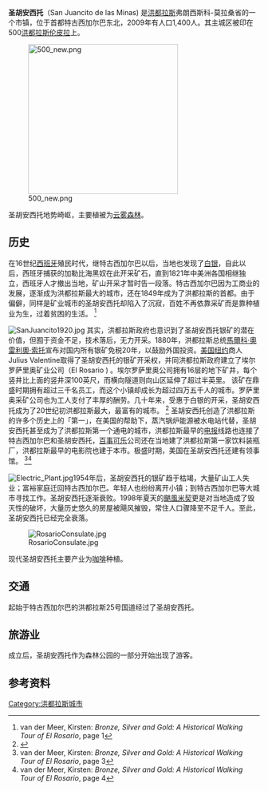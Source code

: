 {{Infobox settlement
|official_name          = 圣胡安西托-德拉斯米纳斯
|native_name            =
|nickname               = '''圣胡安西托'''
|motto                  =
|imagesize              = 120px
|image_caption          = San Juancito
|image_flag             =
|image_seal             =
|image_shield           =
|image_map              = SanJuancito2010.jpg
|mapsize                =
|map_caption            =
|pushpin_map =Honduras
|subdivision_type       = 
|subdivision_name       = [[洪都拉斯|洪都拉斯]]
|subdivision_type1      = 省
|subdivision_name1      = [[弗朗西斯科-莫拉桑省|弗朗西斯科-莫拉桑省]]
|subdivision_type2      = [[Municipality|Municipality]]
|subdivision_name2      = [[德古西加巴|德古西加巴]]
|government_type        = [[Democratic_municipality|Democratic municipality]]
|leader_title           = [[镇长|镇长]]
|leader_name            = [[Nasry_Asfura_(politician)|Nasry Asfura]] ([[National_Party_(Honduras)|PNH]])
|leader_title1          = [[Patronato|Patronato]]
|leader_name1           =
|leader_title2          =
|leader_name2           =
|leader_title3          =
|leader_name3           =
|established_title      = 设立
|established_date       = 16th century
|established_title2     =
|established_date2      =
|established_title3     =
|established_date3      =
|area_magnitude         =
|area_total_km2             =
|area_total_sq_mi        = 2
|area_land_km2              =
|area_land_sq_mi         =
|area_water_km2             =
|area_water_sq_mi        =
|area_water_percent     =
|area_urban_km2             =
|area_urban_sq_mi        =
|area_metro_km2             =
|area_metro_sq_mi        =
|population_as_of       = 2009
|population_note        =
|population_total       = 900
|population_density_km2   =
|population_density_sq_mi =
|population_metro       = 1400
|population_density_metro_km2   =
|population_density_metro_sq_mi =
|population_urban       =
|timezone               = Central
|utc_offset             = -7
|timezone_DST           =
|utc_offset_DST         =
|coordinates            = {{coord|14.219958|-87.068367|region:HN|display=inline,title}}
|elevation_m            = 1239
|elevation_ft           = 4027
|postal_code_type       =  <!-- enter ZIP code, Postcode, Post code, Postal code... -->
|postal_code            =
|website                = {{URL|http://www.sanjuancito.com/}}
|footnotes              =
}}

'''圣胡安西托'''（San Juancito de las Minas) 是[[洪都拉斯|洪都拉斯]]弗朗西斯科-莫拉桑省的一个市镇，位于首都特古西加尔巴东北，2009年有人口1,400人。其主城区被印在500[[洪都拉斯伦皮拉|洪都拉斯伦皮拉]]上。

[[File:500_new.png|300px]]

圣胡安西托地势崎岖，主要植被为[[云雾森林|云雾森林]]。

==历史==
在16世纪[[西班牙|西班牙]]殖民时代，继特古西加尔巴以后，当地也发现了[[白银|白银]]，自此以后，西班牙捕获的加勒比海黑奴在此开采矿石，直到1821年中美洲各国相继独立，西班牙人才撤出当地，矿山开采才暂时告一段落。特古西加尔巴因为工商业的发展，逐渐成为洪都拉斯最大的城市，还在1849年成为了洪都拉斯的首都。由于偏僻，同样是矿业城市的圣胡安西托却陷入了沉寂，百姓不再依靠采矿而是靠种植业为生，过着贫困的生活。 <ref>van der Meer, Kirsten: ''Bronze, Silver and Gold: A Historical Walking Tour of El Rosario'', page 1</ref>

[[File:SanJuancito1920.jpg|thumb]]
其实，洪都拉斯政府也意识到了圣胡安西托银矿的潜在价值，但囿于资金不足，技术落后，无力开采。1880年，洪都拉斯总统[[馬爾科·奧雷利奧·索托|馬爾科·奧雷利奧·索托]]宣布对国内所有银矿免税20年，以鼓励外国投资。[[美国|美国]][[纽约|纽约]]商人Julius Valentine取得了圣胡安西托的银矿开采权，并同洪都拉斯政府建立了埃尔罗萨里奥矿业公司（El Rosario ) 。埃尔罗萨里奥公司拥有16层的地下矿井，每个竖井比上面的竖井深100英尺，而横向隧道则向山区延伸了超过半英里。 该矿在鼎盛时期拥有超过三千名员工，而这个小镇却成长为超过四万五千人的城市。罗萨里奥采矿公司也为工人支付了丰厚的酬劳。几十年来，受惠于白银的开采，圣胡安西托成为了20世纪初洪都拉斯最大，最富有的城市。 <ref>{{Cite web |url=http://www.jctourshonduras.com/jctours/hn/destinos/tours_honduras_16.php |title=存档副本 |accessdate=2020-07-28 |archive-date=2018-10-05 |archive-url=https://web.archive.org/web/20181005153410/http://www.jctourshonduras.com/jctours/hn/destinos/tours_honduras_16.php |dead-url=no }}</ref>
圣胡安西托创造了洪都拉斯的许多个历史上的「第一」，在美国的帮助下，蒸汽锅炉能源被水电站代替，圣胡安西托甚至成为了洪都拉斯第一个通电的城市，洪都拉斯最早的[[电报|电报]]线路也连接了特古西加尔巴和圣胡安西托，[[百事可乐|百事可乐]]公司还在当地建了洪都拉斯第一家饮料装瓶厂，洪都拉斯最早的电影院也建于本市。极盛时期，美国在圣胡安西托还建有领事馆。 <ref>van der Meer, Kirsten: ''Bronze, Silver and Gold: A Historical Walking Tour of El Rosario'', page 3</ref><ref>van der Meer, Kirsten: ''Bronze, Silver and Gold: A Historical Walking Tour of El Rosario'', page 4</ref>

[[File:Electric_Plant.jpg|thumb]]1954年后，圣胡安西托的银矿趋于枯竭，大量矿山工人失业；富裕家庭迁回特古西加尔巴。年轻人也纷纷离开小镇；到特古西加尔巴等大城市寻找工作。圣胡安西托逐渐衰败。1998年夏天的[[颶風米契|颶風米契]]更是对当地造成了毁灭性的破坏，大量历史悠久的房屋被飓风摧毁，常住人口骤降至不足千人。至此，圣胡安西托已经完全衰落。

[[File:RosarioConsulate.jpg|thumb]]

现代圣胡安西托主要产业为[[咖啡|咖啡]]种植。

==交通==
起始于特古西加尔巴的洪都拉斯25号国道经过了圣胡安西托。

==旅游业==
{{tsl|en| La Tigra National Park|拉蒂格拉国家公园}}成立后，圣胡安西托作为森林公园的一部分开始出现了游客。

==参考资料==
<references />


[[Category:洪都拉斯城市|Category:洪都拉斯城市]]